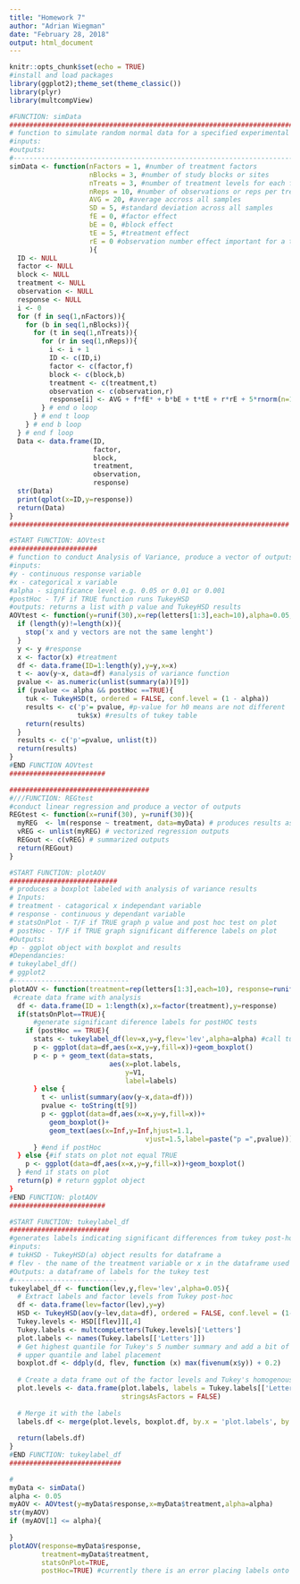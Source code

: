 ```yaml
---
title: "Homework 7"
author: "Adrian Wiegman"
date: "February 28, 2018"
output: html_document
---
```


```r
knitr::opts_chunk$set(echo = TRUE)
#install and load packages
library(ggplot2);theme_set(theme_classic())
library(plyr)
library(multcompView)
```

```r
#FUNCTION: simData
#########################################################################
# function to simulate random normal data for a specified experimental setup
#inputs:
#outputs:
#-------------------------------------------------------------------------
simData <- function(nFactors = 1, #number of treatment factors
                    nBlocks = 3, #number of study blocks or sites
                    nTreats = 3, #number of treatment levels for each factor
                    nReps = 10, #number of observations or reps per treatment level per block
                    AVG = 20, #average accross all samples 
                    SD = 5, #standard deviation across all samples
                    fE = 0, #factor effect
                    bE = 0, #block effect
                    tE = 5, #treatment effect
                    rE = 0 #observation number effect important for a time series
                    ){
  ID <- NULL
  factor <- NULL
  block <- NULL
  treatment <- NULL
  observation <- NULL
  response <- NULL
  i <- 0
  for (f in seq(1,nFactors)){
    for (b in seq(1,nBlocks)){
      for (t in seq(1,nTreats)){
        for (r in seq(1,nReps)){
          i <- i + 1
          ID <- c(ID,i)
          factor <- c(factor,f)
          block <- c(block,b)
          treatment <- c(treatment,t)
          observation <- c(observation,r)
          response[i] <- AVG + f*fE* + b*bE + t*tE + r*rE + 5*rnorm(n=1)
        } # end o loop
      } # end t loop
    } # end b loop
  } # end f loop
  Data <- data.frame(ID,
                     factor,
                     block,
                     treatment,
                     observation,
                     response)
  str(Data)
  print(qplot(x=ID,y=response))
  return(Data)
} 
######################################################################
```

```r
#START FUNCTION: AOVtest
######################
# function to conduct Analysis of Variance, produce a vector of outputs and plot a graph
#inputs:
#y - continuous response variable
#x - categorical x variable
#alpha - significance level e.g. 0.05 or 0.01 or 0.001
#postHoc - T/F if TRUE function runs TukeyHSD
#outputs: returns a list with p value and TukeyHSD results
AOVtest <- function(y=runif(30),x=rep(letters[1:3],each=10),alpha=0.05,postHoc = TRUE){
  if (length(y)!=length(x)){
    stop('x and y vectors are not the same lenght')
  }
  y <- y #response
  x <- factor(x) #treatment
  df <- data.frame(ID=1:length(y),y=y,x=x)
  t <- aov(y~x, data=df) #analysis of variance function
  pvalue <- as.numeric(unlist(summary(a))[9])
  if (pvalue <= alpha && postHoc ==TRUE){
    tuk <- TukeyHSD(t, ordered = FALSE, conf.level = (1 - alpha))
    results <- c('p'= pvalue, #p-value for h0 means are not different
                 tuk$x) #results of tukey table
    return(results)
  }
  results <- c('p'=pvalue, unlist(t))
  return(results)
}
#END FUNCTION AOVtest
########################
```
```r
###################################
#///FUNCTION: REGtest
#conduct linear regression and produce a vector of outputs
REGtest <- function(x=runif(30), y=runif(30)){
  myREG  <- lm(response ~ treatment, data=myData) # produces results as a list
  vREG <- unlist(myREG) # vectorized regression outputs
  REGout <- c(vREG) # summarized outputs
  return(REGout)
}
```

```r
#START FUNCTION: plotAOV
###########################
# produces a boxplot labeled with analysis of variance results 
# Inputs: 
# treatment - catagorical x independant variable 
# response - continuous y dependant variable
# statsOnPlot - T/F if TRUE graph p value and post hoc test on plot
# postHoc - T/F if TRUE graph significant difference labels on plot
#Outputs: 
#p - ggplot object with boxplot and results
#Dependancies:
# tukeylabel_df()
# ggplot2
#-----------------------------
plotAOV <- function(treatment=rep(letters[1:3],each=10), response=runif(30),statsOnPlot=FALSE,postHoc=FALSE){
 #create data frame with analysis
  df <- data.frame(ID = 1:length(x),x=factor(treatment),y=response)
  if(statsOnPlot==TRUE){
      #generate significant diference labels for postHOC tests
    if (postHoc == TRUE){ 
      stats <- tukeylabel_df(lev=x,y=y,flev='lev',alpha=alpha) #call tukeylabel_df
      p <- ggplot(data=df,aes(x=x,y=y,fill=x))+geom_boxplot()
      p <- p + geom_text(data=stats, 
                         aes(x=plot.labels, 
                             y=V1, 
                             label=labels)
      } else {
        t <- unlist(summary(aov(y~x,data=df)))
        pvalue <- toString(t[9]) 
        p <- ggplot(data=df,aes(x=x,y=y,fill=x))+
          geom_boxplot()+
          geom_text(aes(x=Inf,y=Inf,hjust=1.1,
                                  vjust=1.5,label=paste("p =",pvalue)))
      } #end if postHoc
  } else {#if stats on plot not equal TRUE
    p <- ggplot(data=df,aes(x=x,y=y,fill=x))+geom_boxplot()
  } #end if stats on plot
  return(p) # return ggplot object
}
#END FUNCTION: plotAOV
########################
```
```r
#START FUNCTION: tukeylabel_df
#########################
#generates labels indicating significant differences from tukey post-hoc
#inputs:
# tukHSD - TukeyHSD(a) object results for dataframe a 
# flev - the name of the treatment variable or x in the dataframe used in the TukeyHSD() test
#Outputs: a dataframe of labels for the tukey test
#--------------------------
tukeylabel_df <- function(lev,y,flev='lev',alpha=0.05){
  # Extract labels and factor levels from Tukey post-hoc
  df <- data.frame(lev=factor(lev),y=y)
  HSD <- TukeyHSD(aov(y~lev,data=df), ordered = FALSE, conf.level = (1-alpha))
  Tukey.levels <- HSD[[flev]][,4]
  Tukey.labels <- multcompLetters(Tukey.levels)['Letters']
  plot.labels <- names(Tukey.labels[['Letters']])
  # Get highest quantile for Tukey's 5 number summary and add a bit of space to buffer between    
  # upper quantile and label placement
  boxplot.df <- ddply(d, flev, function (x) max(fivenum(x$y)) + 0.2)
  
  # Create a data frame out of the factor levels and Tukey's homogenous group letters
  plot.levels <- data.frame(plot.labels, labels = Tukey.labels[['Letters']],
                            stringsAsFactors = FALSE)
  
  # Merge it with the labels
  labels.df <- merge(plot.levels, boxplot.df, by.x = 'plot.labels', by.y = flev, sort = FALSE)
  
  return(labels.df)
}
#END FUNCTION: tukeylabel_df
############################
```

```r
#
myData <- simData()
alpha <- 0.05
myAOV <- AOVtest(y=myData$response,x=myData$treatment,alpha=alpha)
str(myAOV)
if (myAOV[1] <= alpha){
  
}
plotAOV(response=myData$response,
        treatment=myData$treatment,
        statsOnPlot=TRUE,
        postHoc=TRUE) #currently there is an error placing labels onto the plot 
```

